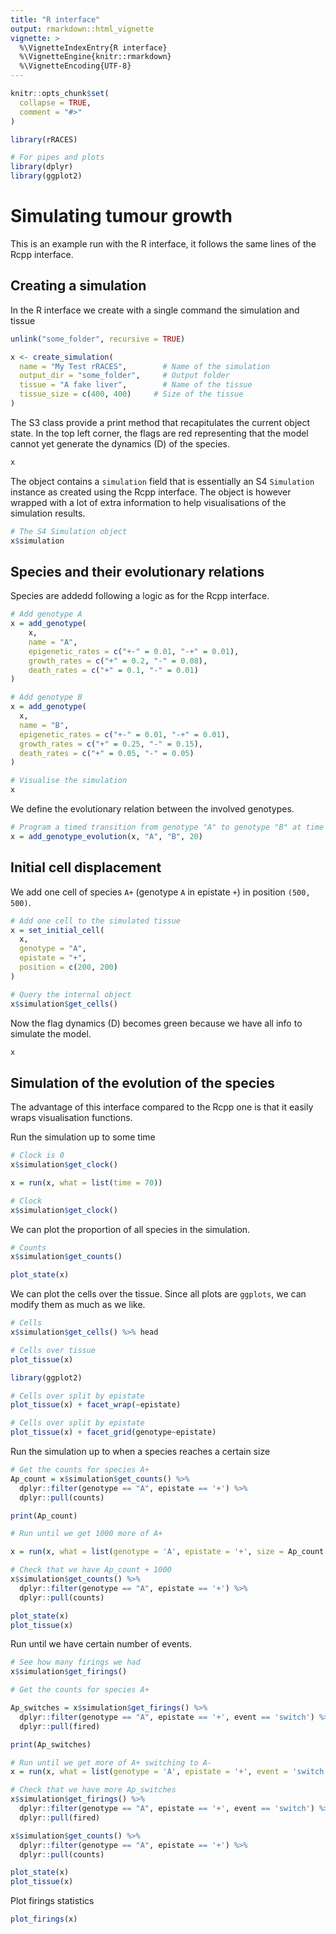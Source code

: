 ```yaml
---
title: "R interface"
output: rmarkdown::html_vignette
vignette: >
  %\VignetteIndexEntry{R interface}
  %\VignetteEngine{knitr::rmarkdown}
  %\VignetteEncoding{UTF-8}
---
```


```r
knitr::opts_chunk$set(
  collapse = TRUE,
  comment = "#>"
)
```

```r
library(rRACES)

# For pipes and plots
library(dplyr)
library(ggplot2)
```

# Simulating tumour growth

This is an example run with the R interface, it follows the same lines of the Rcpp interface.

## Creating a simulation

In the R interface we create with a single command the simulation and tissue
```r
unlink("some_folder", recursive = TRUE)
```

```r
x <- create_simulation(
  name = "My Test rRACES",        # Name of the simulation
  output_dir = "some_folder",     # Output folder
  tissue = "A fake liver",        # Name of the tissue
  tissue_size = c(400, 400)     # Size of the tissue
)
```

The S3 class provide a print method that recapitulates the current object state. In the top left corner, the flags are red representing that the model cannot yet generate the dynamics (D) of the species.
```r
x
```

The object contains a `simulation` field that is essentially an S4 `Simulation` instance as created using the Rcpp interface. The object is however wrapped with a lot of extra information to help visualisations of the simulation results.

```r
# The S4 Simulation object
x$simulation
```

## Species and their evolutionary relations

Species are addedd following a logic as for the Rcpp interface.

```r
# Add genotype A
x = add_genotype(
    x,
    name = "A",
    epigenetic_rates = c("+-" = 0.01, "-+" = 0.01),
    growth_rates = c("+" = 0.2, "-" = 0.08),
    death_rates = c("+" = 0.1, "-" = 0.01)
)

# Add genotype B
x = add_genotype(
  x,
  name = "B",
  epigenetic_rates = c("+-" = 0.01, "-+" = 0.01),
  growth_rates = c("+" = 0.25, "-" = 0.15),
  death_rates = c("+" = 0.05, "-" = 0.05)
)

# Visualise the simulation
x
```

We define the evolutionary relation between the involved genotypes.

```r
# Program a timed transition from genotype "A" to genotype "B" at time 60
x = add_genotype_evolution(x, "A", "B", 20)
```

## Initial cell displacement

We add one cell of species `A+` (genotype `A` in epistate `+`) in position `(500, 500)`.

```r
# Add one cell to the simulated tissue
x = set_initial_cell(
  x,
  genotype = "A",
  epistate = "+",
  position = c(200, 200)
)

# Query the internal object
x$simulation$get_cells()
```


Now the flag dynamics (D) becomes green because we have all info to simulate the model.
```r
x
```

## Simulation of the evolution of the species

The advantage of this interface compared to the Rcpp one is that it easily wraps visualisation functions.

Run the simulation up to some time
```r
# Clock is 0
x$simulation$get_clock()

x = run(x, what = list(time = 70))

# Clock
x$simulation$get_clock()
```

We can plot the proportion of all species in the simulation.

```r
# Counts
x$simulation$get_counts()

plot_state(x)
```

We can plot the cells over the tissue. Since all plots are `ggplots`, we can modify them as much as we like.

```r
# Cells
x$simulation$get_cells() %>% head

# Cells over tissue
plot_tissue(x)
```

```r
library(ggplot2)

# Cells over split by epistate
plot_tissue(x) + facet_wrap(~epistate)
```

```r
# Cells over split by epistate
plot_tissue(x) + facet_grid(genotype~epistate)
```

Run the simulation up to when a species reaches a certain size
```r
# Get the counts for species A+
Ap_count = x$simulation$get_counts() %>% 
  dplyr::filter(genotype == "A", epistate == '+') %>% 
  dplyr::pull(counts)

print(Ap_count)

# Run until we get 1000 more of A+

x = run(x, what = list(genotype = 'A', epistate = '+', size = Ap_count + 1500))

# Check that we have Ap_count + 1000
x$simulation$get_counts() %>% 
  dplyr::filter(genotype == "A", epistate == '+') %>% 
  dplyr::pull(counts)
```

```r
plot_state(x)
plot_tissue(x)
```


Run until we have certain number of events.

```r
# See how many firings we had
x$simulation$get_firings()

# Get the counts for species A+

Ap_switches = x$simulation$get_firings() %>% 
  dplyr::filter(genotype == "A", epistate == '+', event == 'switch') %>% 
  dplyr::pull(fired)

print(Ap_switches)

# Run until we get more of A+ switching to A-
x = run(x, what = list(genotype = 'A', epistate = '+', event = 'switch', count = Ap_switches + 1000))

# Check that we have more Ap_switches
x$simulation$get_firings() %>% 
  dplyr::filter(genotype == "A", epistate == '+', event == 'switch') %>% 
  dplyr::pull(fired)

x$simulation$get_counts() %>% 
  dplyr::filter(genotype == "A", epistate == '+') %>% 
  dplyr::pull(counts)
```
```r
plot_state(x)
plot_tissue(x)
```

Plot firings statistics
```r
plot_firings(x)
```
